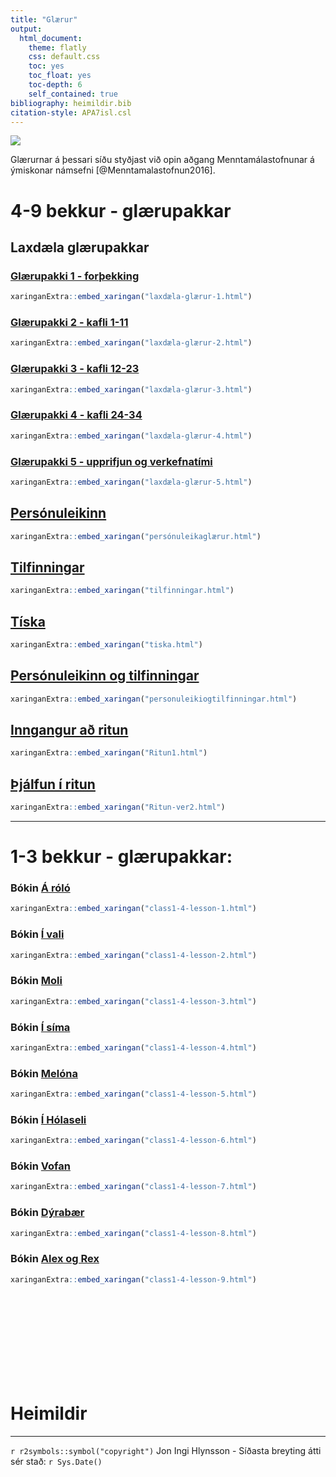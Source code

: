 ```yaml
---
title: "Glærur"
output:  
  html_document:
    theme: flatly
    css: default.css
    toc: yes
    toc_float: yes
    toc-depth: 6
    self_contained: true
bibliography: heimildir.bib
citation-style: APA7isl.csl
---
```


<!-- Global site tag (gtag.js) - Google Analytics -->
<script async src="https://www.googletagmanager.com/gtag/js?id=G-YREZ4RHVM6"></script>
<script>
  window.dataLayer = window.dataLayer || [];
  function gtag(){dataLayer.push(arguments);}
  gtag('js', new Date());

  gtag('config', 'G-YREZ4RHVM6');
</script>


![](images/Hlynsson/Banner.jpg)

Glærurnar á þessari síðu styðjast við opin aðgang Menntamálastofnunar á ýmiskonar námsefni [@Menntamalastofnun2016].

# 4-9 bekkur - glærupakkar


## Laxdæla glærupakkar


### [Glærupakki 1 - forþekking](laxdæla-glærur-1.html)

```r
xaringanExtra::embed_xaringan("laxdæla-glærur-1.html")
```


### [Glærupakki 2 - kafli 1-11](laxdæla-glærur-2.html)

```r
xaringanExtra::embed_xaringan("laxdæla-glærur-2.html")
```


### [Glærupakki 3 - kafli 12-23](laxdæla-glærur-3.html)

```r
xaringanExtra::embed_xaringan("laxdæla-glærur-3.html")
```

### [Glærupakki 4 - kafli 24-34](laxdæla-glærur-4.html)

```r
xaringanExtra::embed_xaringan("laxdæla-glærur-4.html")
```

### [Glærupakki 5 - upprifjun og verkefnatími](laxdæla-glærur-5.html)

```r
xaringanExtra::embed_xaringan("laxdæla-glærur-5.html")
```

## [Persónuleikinn](persónuleikaglærur.html)

```r
xaringanExtra::embed_xaringan("persónuleikaglærur.html")
```

## [Tilfinningar](tilfinningar.html)

```r
xaringanExtra::embed_xaringan("tilfinningar.html")
```

## [Tíska](tiska.html)

```r
xaringanExtra::embed_xaringan("tiska.html")
```


## [Persónuleikinn og tilfinningar](personuleikiogtilfinningar.html)

```r
xaringanExtra::embed_xaringan("personuleikiogtilfinningar.html")
```

## [Inngangur að ritun](Ritun1.html)

```r
xaringanExtra::embed_xaringan("Ritun1.html")
```

## [Þjálfun í ritun](Ritun-ver2.html) 

```r
xaringanExtra::embed_xaringan("Ritun-ver2.html")
```


<hr>

# 1-3 bekkur - glærupakkar:


### Bókin [Á róló](class1-4-lesson-1.html)

```r
xaringanExtra::embed_xaringan("class1-4-lesson-1.html")
```


### Bókin [Í vali](class1-4-lesson-2.html)

```r
xaringanExtra::embed_xaringan("class1-4-lesson-2.html")
```

### Bókin [Moli](class1-4-lesson-3.html)

```r
xaringanExtra::embed_xaringan("class1-4-lesson-3.html")
```

### Bókin [Í síma](class1-4-lesson-4.html)

```r
xaringanExtra::embed_xaringan("class1-4-lesson-4.html")
```

### Bókin [Melóna](class1-4-lesson-5.html)

```r
xaringanExtra::embed_xaringan("class1-4-lesson-5.html")
```

### Bókin [Í Hólaseli](class1-4-lesson-6.html)

```r
xaringanExtra::embed_xaringan("class1-4-lesson-6.html")
```

### Bókin [Vofan](class1-4-lesson-7.html)

```r
xaringanExtra::embed_xaringan("class1-4-lesson-7.html")
```


### Bókin [Dýrabær](class1-4-lesson-8.html)

```r
xaringanExtra::embed_xaringan("class1-4-lesson-8.html")
```


### Bókin [Alex og Rex](class1-4-lesson-9.html)

```r
xaringanExtra::embed_xaringan("class1-4-lesson-9.html")
```




<br><br><br><br><br><br><br><br>

# Heimildir 
<div id="refs"></div>

<hr>
`r r2symbols::symbol("copyright")` Jon Ingi Hlynsson - Síðasta breyting átti sér stað: `r Sys.Date()`